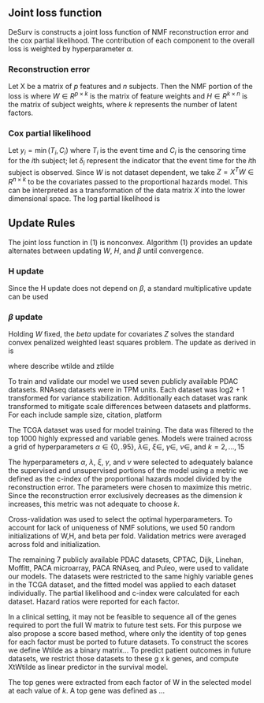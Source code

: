 ## Joint loss function
DeSurv is constructs a joint loss function of NMF reconstruction error and the cox partial likelihood. The contribution of each component to the overall loss is weighted by hyperparameter $\alpha$.

\begin{equation}
    \mathcal{L}(W,H,\beta) = (1-\alpha) \mathcal{L}(W,H)_{NMF} - \alpha \mathcal{L}(W,\beta)_{cox}
\end{equation}

### Reconstruction error
Let X be a matrix of $p$ features and $n$ subjects. Then the NMF portion of the loss is
\begin{equation}
    \mathcal{L}(W,H)_{NMF} = ||X - WH||^2_F
\end{equation}
where $W \in R^{p \times k}$ is the matrix of feature weights and $H \in R^{k \times n}$ is the matrix of subject weights, where $k$ represents the number of latent factors.

### Cox partial likelihood
Let $y_i = \min(T_i,C_i)$ where $T_i$ is the event time and $C_i$ is the censoring time for the $i$th subject; let $\delta_i$ represent the indicator that the event time for the $i$th subject is observed. Since $W$ is not dataset dependent, we take $Z=X^TW \in R^{n \times k}$ to be the covariates passed to the proportional hazards model. This can be interpreted as a transformation of the data matrix $X$ into the lower dimensional space. The log partial likelihood is

\begin{equation}
    \ell(W,\beta) = \sum_{i=1}^n \delta_i \left[Z_i^T\beta - \log\left(\sum_{j=1}^n \exp \left(Z_j^T\beta\right) \mathbbm{1} (y_j \geq y_i) \right)\right]
\end{equation}

## Update Rules {.unnumbered}
The joint loss function in (1) is nonconvex.  Algorithm (1) provides an update alternates between updating $W$, $H$, and $\beta$ until convergence. 
\begin{algorithm}
    \caption{DeSurv algorithm}\label{deSurv}

    \begin{algorithmic}[1]
        \Require $X \in \mathbb{R}_{\geq 0}^{p \times n}$, $y \in \mathbb{R}^n_{\geq 0}$, $\delta \in \mathbb{R}_{0,1}^{n}$
        \State $eps \gets \infty$
        \State $iter \gets 0$
        \State $W_{jr} \sim Unif(0,\max(X))$ for $j=1,\dots,p$ and $r=1,\dots, k$
        \State $H_{ri} \sim Unif(0, \max(X))$ for $r=1,\dots,k$ and $i=1,\dots,n$
        \While{$eps < tol$ \textbf{and} $iter < maxit$}
            \State $W \gets \argmin_{W \geq 0} \mathcal{L}(W,H,\beta)$
            \State $H \gets \argmin_{H \geq 0} \mathcal{L}(W,H,\beta)$
            \State $\beta \gets \argmin_{\beta} \mathcal{L}(W,H,\beta)$
            \State $errNew \gets \mathcal{L}(W,H,\beta)$
            \State $relErr \gets |errNew - err|/err$
            \State $err \gets errNew$
            \State $iter \gets iter + 1$
        \EndWhile
        \State \Return $W, H, \beta$
    \end{algorithmic}
\end{algorithm}

### H update
Since the H update does not depend on $\beta$, a standard multiplicative update can be used
\begin{equation}
    H_{ij} = H_{ij} \frac{(W^TX)_{ij}}{(W^TWH)_{ij}}
\end{equation}

### $\beta$ update
Holding $W$ fixed, the $beta$ update for covariates $Z$ solves the standard convex penalized weighted least squares problem. The update as derived in \cite{simon2011regularization} is

\begin{equation}
    \hat{\beta}_r = \frac{S(\frac{1}{n}\sum_{i=1}^n w(\Tilde{\eta})_i v_{i,r} \left[ z(\Tilde{\eta})_i - \sum_{j\ne r} v_{ij} \beta_j,\right], \lambda\xi)}{\frac{1}{n}\sum_{i=1}^n w(\Tilde{\eta})_i v_{i,r}^2 + \lambda(1-\xi)}
\end{equation}

where describe wtilde and ztilde

\subsection{Publicly Available Datasets}
To train and validate our model we used seven publicly available PDAC datasets. RNAseq datasets were in TPM units. Each dataset was log2 + 1 transformed for variance stabilization. Additionally each dataset was rank transformed to mitigate scale differences between datasets and platforms.
For each include sample size, citation, platform
\begin{itemize}
  \item TCGA 
  \item CPTAC
  \item Dijk
  \item Moffitt
  \item PACA array
  \item PACA seq
  \item Puleo
\end{itemize}

\subsection{Model Training}
The TCGA dataset was used for model training. The data was filtered to the top 1000 highly expressed and variable genes. Models were trained across a grid of hyperparameters $\alpha \in \{0,.95\}$, $\lambda \in$, $\xi \in$, $\gamma \in$, $\nu \in$, and $k = 2,\dots,15$

\subsubsection{Hyperparameter selection}
The hyperparameters $\alpha$, $\lambda$, $\xi$, $\gamma$, and $\nu$ were selected to adequately balance the supervised and unsupervised portions of the model using a metric we defined as the c-index of the proportional hazards model divided by the reconstruction error. The parameters were chosen to maximize this metric. Since the reconstruction error exclusively decreases as the dimension $k$ increases, this metric was not adequate to choose $k$. 

Cross-validation was used to select the optimal hyperparameters. To account for lack of uniqueness of NMF solutions, we used 50 random initializations of W,H, and beta per fold. Validation metrics were averaged across fold and initialization. 

\subsection{Model Validation}
The remaining 7 publicly available PDAC datasets, CPTAC, Dijk, Linehan, Moffitt, PACA microarray, PACA RNAseq, and Puleo, were used to validate our models. The datasets were restricted to the same highly variable genes in the TCGA dataset, and the fitted model was applied to each dataset individually. The partial likelihood and c-index were calculated for each dataset. Hazard ratios were reported for each factor.

\subsection{Score based approach}
In a clinical setting, it may not be feasible to sequence all of the genes required to port the full W matrix to future test sets. For this purpose we also propose a score based method, where only the identity of top genes for each factor must be ported to future datasets. To construct the scores we define Wtilde as a binary matrix... To predict patient outcomes in future datasets, we restrict those datasets to these g x k genes, and compute XtWtilde as linear predictor in the survival model.

\subsubsection{Top genes}
The top genes were extracted from each factor of W in the selected model at each value of $k$. A top gene was defined as ...
